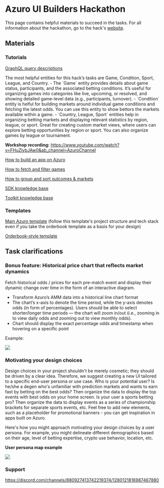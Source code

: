 
# Azuro UI Builders Hackathon 

This page contains helpful materials to succeed in the tasks. For all information about the hackathon, go to the hack's [website](https://hub.azuro.org/azuro-ui-builders-hackathon).

## Materials

### Tutorials

[GraphQL query descriptions](https://gem.azuro.org/subgraph/queries/sports/sporthub)

<Callout type="info">
The most helpful entities for this hack’s tasks are Game, Condition, Sport, League, and Country.
- The `Game` entity provides details about game status, participants, and the associated betting conditions. It’s useful for organizing games into categories like live, upcoming, or resolved, and showing detailed game-level data (e.g., participants, turnover). 
- `Condition` entity is helful for building markets around individual game conditions and fetching the latest odds. You can use this entity to show bettors the markets available within a game.
- `Country, League, Sport` entities help in organizing betting markets and displaying relevant statistics by region, league, or sport. Great for creating custom market views, where users can explore betting opportunities by region or sport. You can also organize games by league or tournament.
</Callout>

**Workshop recording:** https://www.youtube.com/watch?v=FHuZlybJAw0&ab_channel=AzuroChannel

[How to build an app on Azuro](https://gem.azuro.org/hub/apps/guides/tutorial)

[How to fetch and filter games](https://gem.azuro.org/hub/apps/guides/advanced/prematch/get-games)

[How to group and sort outcomes & markets](https://gem.azuro.org/hub/apps/guides/advanced/prematch/markets-and-outcomes)

[SDK knowledge base](https://gem.azuro.org/hub/apps/sdk/overview)

[Toolkit knowledge base](https://gem.azuro.org/hub/apps/toolkit/overview)

### Templates

[Main Azuro template](https://github.com/Azuro-protocol/example-app) (follow this template's project structure and tech stack even if you take the orderbook template as a basis for your design)

[Orderbook-style template](https://github.com/Azuro-protocol/example-orderbook-app)

## Task clarifications

### Bonus feature: Historical price chart that reflects market dynamics

Fetch historical odds / prices for each pre-match event and display their dynamic change over time in the form of an interactive diagram.

- Transform Azuro’s AMM data into a historical line chart format
- The chart’s x-axis to denote the time period, while the y-axis denotes odds (in form of percentages). Users should be able to select shorter/longer time periods — the chart will zoom in/out (i.e., zooming in to view daily odds and zooming out to view monthly odds).
- Chart should display the exact percentage odds and timestamp when hovering on a specific point

Example:

<Image
  src="/images/community/historical.png"
  width={2000}
  height={700}
/>

### Motivating your design choices

Design choices in your project shouldn't be merely cosmetic; they should be driven by a clear idea. Therefore, we suggest creating a new UI tailored to a specific end-user persona or use case. 
Who is your potential user? Is he/she a degen who's unfamiliar with prediction markets and wants to earn fast by betting on the best odds? Then organize the data to display the top events with best odds on your home screen. Is your user a sports betting pro? Then organize the data to display events as a series of championship brackets for separate sports events, etc.‍ Feel free to add new elements, such as a placeholder for promotional banners - you can get inspiration in apps built on Azuro.

Here's how you might approach motivating your design choices by a user persona. For example, you might delineate different demographics based on their age, level of betting expertise, crypto use behavior, location, etc.

**User persona map example**

<Image
  src="/images/community/user_persona.jpg"
  width={2000}
  height={700}
/>

### Support

https://discord.com/channels/880927413742219374/1280121816987467880


